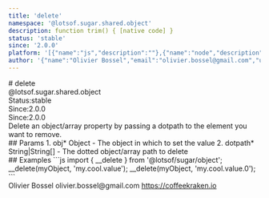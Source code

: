 ```yaml
---
title: 'delete'
namespace: '@lotsof.sugar.shared.object'
description: function trim() { [native code] }
status: 'stable'
since: '2.0.0'
platform: '[{"name":"js","description":""},{"name":"node","description":""}]'
author: '{"name":"Olivier Bossel","email":"olivier.bossel@gmail.com","url":"https://coffeekraken.io"}'
---
```

<div class="docmap-mdx">
# delete
<div class="_namespace">@lotsof.sugar.shared.object</div>
<div class="_metas">
<div class="_status"><span class="_status-label">Status:</span><span class="_status-value -stable">stable</span></div>
<div class="_since"><span class="_since-label">Since:</span><span class="_since-value">2.0.0</span></div>
<div class="_since"><span class="_since-label">Since:</span><span class="_since-value">2.0.0</span></div>
</div>
<div class="_description">
Delete an object/array property by passing a dotpath to the element you want to remove.
</div>
<div class="_params">
## Params
1. <span class="_name">obj<span class="_required">*</span></span><span class="_default"></span> <span class="_type">Object</span>
   - The object in which to set the value
2. <span class="_name">dotpath<span class="_required">*</span></span><span class="_default"></span> <span class="_type">String|String[]</span>
   - The dotted object/array path to delete
</div>
<div class="_examples">
## Examples
```js
import { __delete } from '@lotsof/sugar/object';
__delete(myObject, 'my.cool.value');
__delete(myObject, 'my.cool.value.0');
```
</div>
<div class="_author">
<span class="_name">Olivier Bossel</span>
<span class="_email">olivier.bossel@gmail.com</span>
<a href="https://coffeekraken.io" target="_blank" class="_url">https://coffeekraken.io</a>
</div>
</div>